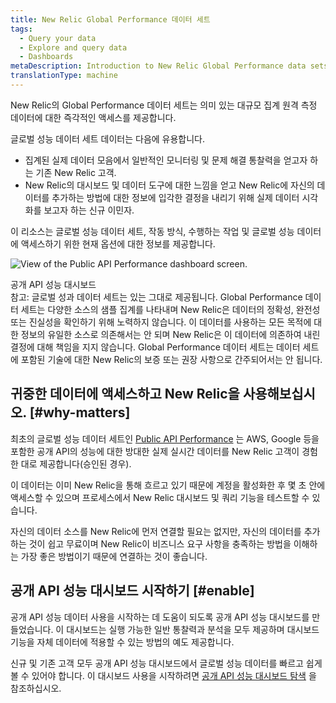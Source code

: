 ```yaml
---
title: New Relic Global Performance 데이터 세트
tags:
  - Query your data
  - Explore and query data
  - Dashboards
metaDescription: Introduction to New Relic Global Performance data sets.
translationType: machine
---
```



New Relic의 Global Performance 데이터 세트는 의미 있는 대규모 집계 원격 측정 데이터에 대한 즉각적인 액세스를 제공합니다.

글로벌 성능 데이터 세트 데이터는 다음에 유용합니다.

* 집계된 실제 데이터 모음에서 일반적인 모니터링 및 문제 해결 통찰력을 얻고자 하는 기존 New Relic 고객.
* New Relic의 대시보드 및 데이터 도구에 대한 느낌을 얻고 New Relic에 자신의 데이터를 추가하는 방법에 대한 정보에 입각한 결정을 내리기 위해 실제 데이터 시각화를 보고자 하는 신규 이민자.

이 리소스는 글로벌 성능 데이터 세트, 작동 방식, 수행하는 작업 및 글로벌 성능 데이터에 액세스하기 위한 현재 옵션에 대한 정보를 제공합니다.

<img
  title="Public API Performance dashboard"
  alt="View of the Public API Performance dashboard screen.  "
  src={publicApiPerformanceDashForGpd}
/>

<figcaption>
  공개 API 성능 대시보드
</figcaption>

<Callout variant="important">
  참고: 글로벌 성과 데이터 세트는 있는 그대로 제공됩니다. Global Performance 데이터 세트는 다양한 소스의 샘플 집계를 나타내며 New Relic은 데이터의 정확성, 완전성 또는 진실성을 확인하기 위해 노력하지 않습니다. 이 데이터를 사용하는 모든 목적에 대한 정보의 유일한 소스로 의존해서는 안 되며 New Relic은 이 데이터에 의존하여 내린 결정에 대해 책임을 지지 않습니다. Global Performance 데이터 세트는 데이터 세트에 포함된 기술에 대한 New Relic의 보증 또는 권장 사항으로 간주되어서는 안 됩니다.
</Callout>

## 귀중한 데이터에 액세스하고 New Relic을 사용해보십시오. [#why-matters]

최초의 글로벌 성능 데이터 세트인 [Public API Performance](/docs/query-your-data/new-relic-one-dashboards/global-performance-dataset/enable-public-api-performance-dashboard) 는 AWS, Google 등을 포함한 공개 API의 성능에 대한 방대한 실제 실시간 데이터를 New Relic 고객이 경험한 대로 제공합니다(승인된 경우).

이 데이터는 이미 New Relic을 통해 흐르고 있기 때문에 계정을 활성화한 후 몇 초 안에 액세스할 수 있으며 프로세스에서 New Relic 대시보드 및 쿼리 기능을 테스트할 수 있습니다.

자신의 데이터 소스를 New Relic에 먼저 연결할 필요는 없지만, 자신의 데이터를 추가하는 것이 쉽고 무료이며 New Relic이 비즈니스 요구 사항을 충족하는 방법을 이해하는 가장 좋은 방법이기 때문에 연결하는 것이 좋습니다.

## 공개 API 성능 대시보드 시작하기 [#enable]

공개 API 성능 데이터 사용을 시작하는 데 도움이 되도록 공개 API 성능 대시보드를 만들었습니다. 이 대시보드는 실행 가능한 일반 통찰력과 분석을 모두 제공하며 대시보드 기능을 자체 데이터에 적용할 수 있는 방법의 예도 제공합니다.

신규 및 기존 고객 모두 공개 API 성능 대시보드에서 글로벌 성능 데이터를 빠르고 쉽게 볼 수 있어야 합니다. 이 대시보드 사용을 시작하려면 [공개 API 성능 대시보드 탐색](/docs/query-your-data/new-relic-one-dashboards/global-performance-dataset/enable-public-api-performance-dashboard) 을 참조하십시오.